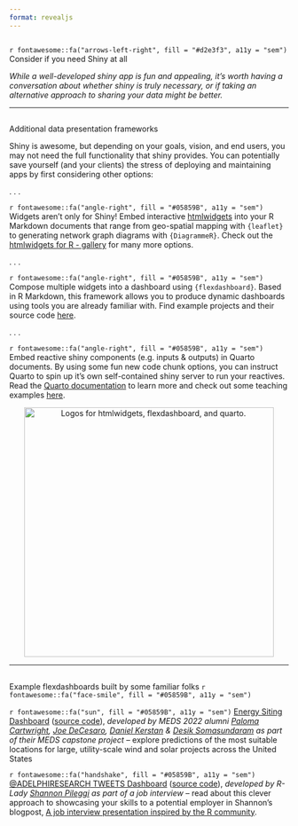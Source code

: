 ```yaml
---
format: revealjs
---
```


##  {#do-you-need-shiny data-menu-title="~~~ Shiny Alternatives ~~~" background="#053660"}

<div class="page-center vertical-center">
<p class="custom-subtitle bottombr">`r fontawesome::fa("arrows-left-right", fill = "#d2e3f3", a11y = "sem")` Consider if you need Shiny at all</p>
<p class="caption-text">*While a well-developed shiny app is fun and appealing, it's worth having a conversation about whether shiny is truly necessary, or if taking an alternative approach to sharing your data might be better.*</p>
</div>

---

##  {#shiny-alternatives data-menu-title="Other options"}

<div class="slide-title">Additional data presentation frameworks</div>

<p class="small-text">Shiny is awesome, but depending on your goals, vision, and end users, you may not need the full functionality that shiny provides. You can potentially save yourself (and your clients) the stress of deploying and maintaining apps by first considering other options:</p>

. . . 

<p class="small-text topbr">`r fontawesome::fa("angle-right", fill = "#05859B", a11y = "sem")` Widgets aren't only for Shiny! Embed interactive [htmlwidgets](https://www.htmlwidgets.org/) into your R Markdown documents that range from geo-spatial mapping with `{leaflet}` to generating network graph diagrams with `{DiagrammeR}`. Check out the [htmlwidgets for R - gallery](http://gallery.htmlwidgets.org/) for many more options.</p>

. . . 

<p class="small-text topbr">`r fontawesome::fa("angle-right", fill = "#05859B", a11y = "sem")` Compose multiple widgets into a dashboard using `{flexdashboard}`. Based in R Markdown, this framework allows you to produce dynamic dashboards using tools you are already familiar with. Find example projects and their source code [here](https://pkgs.rstudio.com/flexdashboard/articles/examples.html).</p>

. . . 

<p class="small-text topbr">`r fontawesome::fa("angle-right", fill = "#05859B", a11y = "sem")` Embed reactive shiny components (e.g. inputs & outputs) in Quarto documents. By using some fun new code chunk options, you can instruct Quarto to spin up it's own self-contained shiny server to run your reactives. Read the [Quarto documentation](https://quarto.org/docs/interactive/shiny/) to learn more and check out some teaching examples [here](https://quarto.org/docs/interactive/shiny/#examples).</p>

<center><img src="images/shiny_alts.png" alt="Logos for htmlwidgets, flexdashboard, and quarto." width="450"/></center>

---

##  {#flexdashboard-examples data-menu-title="Examples of flexdashboards"}

<div class="slide-title bottombr">Example flexdashboards built by some familiar folks `r fontawesome::fa("face-smile", fill = "#05859B", a11y = "sem")`</div>

<p class="small-text topbr">`r fontawesome::fa("sun", fill = "#05859B", a11y = "sem")` [Energy Siting Dashboard](https://energysiting.github.io/energysiting-dashboard/) ([source code](https://github.com/energysiting/energysiting-dashboard)), *developed by MEDS 2022 alumni [Paloma Cartwright](https://palomacartwright.github.io/), [Joe DeCesaro](https://joedecesaro.github.io/), [Daniel Kerstan](https://www.linkedin.com/in/daniel-kerstan-5b162321b/) & [Desik Somasundaram](https://www.linkedin.com/in/desik-somasundaram-902a8a120/) as part of their MEDS capstone project* -- explore predictions of the most suitable locations for large, utility-scale wind and solar projects across the United States</p>

<p class="small-text topbr">`r fontawesome::fa("handshake", fill = "#05859B", a11y = "sem")` [@ADELPHIRESEARCH TWEETS Dashboard](https://spileggi.shinyapps.io/Pileggi_presentation_shiny/) ([source code](https://github.com/shannonpileggi/Adelphi-tweets)), *developed by R-Lady [Shannon Pileggi](https://www.pipinghotdata.com/index.html) as part of a job interview* -- read about this clever approach to showcasing your skills to a potential employer in Shannon's blogpost, [A job interview presentation inspired by the R community](https://www.pipinghotdata.com/posts/2020-08-30-a-job-interview-presentation-inspired-by-the-r-community/).</p>
 
